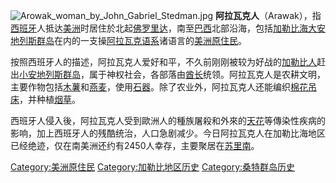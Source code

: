 [[Image:Arowak_woman_by_John_Gabriel_Stedman.jpg|border]]
'''阿拉瓦克人'''（Arawak），指[[西班牙|西班牙]]人抵达[[美洲|美洲]]时居住於北起[[佛罗里达|佛罗里达]]，南至[[巴西|巴西]]北部沿海，包括[[加勒比海|加勒比海]][[大安地列斯群岛|大安地列斯群岛]]在内的一支操[[阿拉瓦克语系|阿拉瓦克语系]]诸语言的[[美洲原住民|美洲原住民]]。

按照西班牙人的描述，阿拉瓦克人爱好和平，不久前刚刚被较为好战的[[加勒比人|加勒比人]]赶出[[小安地列斯群岛|小安地列斯群岛]]，属于神权社会，各部落由[[酋长|酋长]]统领。阿拉瓦克人是农耕文明，主要作物包括[[木薯|木薯]]和[[燕麦|燕麦]]，使用[[石器|石器]]。除了农业外，阿拉瓦克人还能编织[[棉花|棉花]][[吊床|吊床]]，并种植[[烟草|烟草]]。

西班牙人侵入後，阿拉瓦克人受到歐洲人的種族屠殺和外來的[[天花|天花]]等傳染性疾病的影响，加上西班牙人的残酷统治，人口急剧减少。今日阿拉瓦克人在加勒比海地区已经绝迹，仅在南美洲还约有2450人幸存，主要聚居在[[苏里南|苏里南]]。

{{Authority control}}
{{族群小作品}}

[[Category:美洲原住民|Category:美洲原住民]]
[[Category:加勒比地区历史|Category:加勒比地区历史]]
[[Category:桑特群岛历史|Category:桑特群岛历史]]